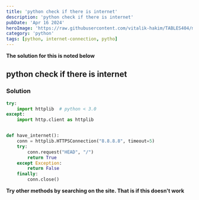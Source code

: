 ```yaml
---
title: 'python check if there is internet'
description: 'python check if there is internet'
pubDate: 'Apr 16 2024'
heroImage: 'https://raw.githubusercontent.com/vitalik-hakim/TABLES404/main/error_b/python.jpg'
category: 'python'
tags: [python, internet-connection, pytho]
---
```


**The solution for this is noted below**

## python check if there is internet

### Solution

```python
try:
    import httplib  # python < 3.0
except:
    import http.client as httplib


def have_internet():
    conn = httplib.HTTPSConnection("8.8.8.8", timeout=5)
    try:
        conn.request("HEAD", "/")
        return True
    except Exception:
        return False
    finally:
        conn.close()
```

**Try other methods by searching on the site. That is if this doesn't work**
